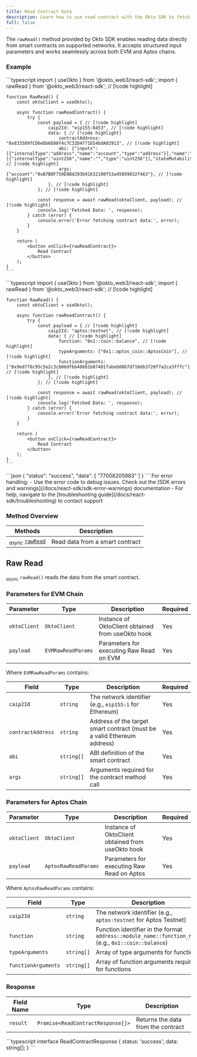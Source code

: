 ```yaml
---
title: Read Contract Data
description: Learn how to use read contract with the Okto SDK to fetch on-chain data from smart contracts on EVM and Aptos.
full: false
---
```



<AIMarkdownComponent isIndex={false} />

The `rawRead()` method provided by Okto SDK enables reading data directly from smart contracts on supported networks. It accepts structured input parameters and works seamlessly across both EVM and Aptos chains.

### Example

<Accordions defaultValue="Usage">
<Accordion title="Usage">
<Tabs items={['EVM Chain', 'Aptos Chain']}>
  <Tab value="EVM Chain">
    ```typescript
    import { useOkto } from '@okto_web3/react-sdk';
    import { rawRead } from '@okto_web3/react-sdk'; // [!code highlight]

    function RawRead() {
        const oktoClient = useOkto();

        async function rawReadContract() {
            try {
                const payload = { // [!code highlight]
                    caip2Id: "eip155:8453", // [!code highlight]
                    data: { // [!code highlight]
                        contractAddress: "0x833589fCD6eDb6E08f4c7C32D4f71b54bdA02913", // [!code highlight]
                        abi: {"inputs":[{"internalType":"address","name":"account","type":"address"}],"name":"balanceOf","outputs":[{"internalType":"uint256","name":"","type":"uint256"}],"stateMutability":"view","type":"function"}, // [!code highlight]
                        args: {"account":"0xB7B8F759E8Bd293b91632100f53a45859832f463"}, // [!code highlight]
                    }, // [!code highlight]
                }; // [!code highlight]

                const response = await rawRead(oktoClient, payload); // [!code highlight]
                console.log('Fetched Data: ', response);
            } catch (error) {
                console.error('Error fetching contract data:', error);
            }
        }

        return (
            <button onClick={rawReadContract}>
                Read Contract
            </button>
        );
    }
    ```
  </Tab>
  <Tab value="Aptos Chain">
    ```typescript
    import { useOkto } from '@okto_web3/react-sdk';
    import { rawRead } from '@okto_web3/react-sdk'; // [!code highlight]

    function RawRead() {
        const oktoClient = useOkto();

        async function rawReadContract() {
            try {
                const payload = { // [!code highlight]
                    caip2Id: "aptos:testnet", // [!code highlight]
                    data: { // [!code highlight]
                        function: "0x1::coin::balance", // [!code highlight]
                        typeArguments: ["0x1::aptos_coin::AptosCoin"], // [!code highlight]
                        functionArguments: ["0x9ed7f8c95c5e2c3cb06dfbb48681b87401fabeb88b7d710db3720f7a2ca3fffc"], // [!code highlight]
                    }, // [!code highlight]
                }; // [!code highlight]

                const response = await rawRead(oktoClient, payload); // [!code highlight]
                console.log('Fetched Data: ', response);
            } catch (error) {
                console.error('Error fetching contract data:', error);
            }
        }

        return (
            <button onClick={rawReadContract}>
                Read Contract
            </button>
        );
    }
    ```
  </Tab>
</Tabs>
</Accordion>

<Accordion title="Success Response">
```json
{
    "status": "success",
    "data": [
        "77008205983"
    ]
}
```
</Accordion>
</Accordions>

<Callout title="Note" type="info">
For error handling:
- Use the error code to debug issues. Check out the [SDK errors and warnings](/docs/react-sdk/sdk-error-warnings) documentation
- For help, navigate to the [troubleshooting guide](/docs/react-sdk/troubleshooting) to contact support
</Callout>

### Method Overview

| Methods                                              | Description                          |                 
|------------------------------------------------------|--------------------------------------|
| <sub><i>async</i></sub> [`rawRead`](#raw-read)    | Read data from a smart contract      |

<div className="method-box">

## Raw Read

<sub><i>async</i></sub> `rawRead()` reads the data from the smart contract. 

### Parameters for EVM Chain

| Parameter | Type | Description | Required |
|-----------|------|-------------|-----------|
| `oktoClient` | `OktoClient` | Instance of OktoClient obtained from useOkto hook | Yes |
| `payload` | `EVMRawReadParams` | Parameters for executing Raw Read on EVM | Yes |

Where `EVMRawReadParams` contains:

| Field | Type | Description | Required |
|-------|------|-------------|----------|
| `caip2Id` | `string` | The network identifier (e.g., `eip155:1` for Ethereum) | Yes |
| `contractAddress` | `string` | Address of the target smart contract (must be a valid Ethereum address) | Yes |
| `abi` | `string[]` | ABI definition of the smart contract | Yes |
| `args` | `string[]` | Arguments required for the contract method call | Yes |

### Parameters for Aptos Chain

| Parameter | Type | Description | Required |
|-----------|------|-------------|-----------|
| `oktoClient` | `OktoClient` | Instance of OktoClient obtained from useOkto hook | Yes |
| `payload` | `AptosRawReadParams` | Parameters for executing Raw Read on Aptos | Yes |

Where `AptosRawReadParams` contains:

| Field | Type | Description | Required |
|-------|------|-------------|----------|
| `caip2Id` | `string` | The network identifier (e.g., `aptos:testnet` for Aptos Testnet) | Yes |
| `function` | `string` | Function identifier in the format `address::module_name::function_name` (e.g., `0x1::coin::balance`) | Yes |
| `typeArguments` | `string[]` | Array of type arguments for functions | Yes |
| `functionArguments` | `string[]` | Array of function arguments required for functions | Yes |

### Response

<Callout title="Success Response">

| Field Name | Type                  | Description                                   | 
|------------|-----------------------|-----------------------------------------------|
| `result`   | `Promise<ReadContractResponse[]>` | Returns the data from the contract | 

<Accordions>
    <Accordion title="Response Type">
        ```typescript
        interface ReadContractResponse {
            status: 'success';
            data: string[];
        }
        ```
    </Accordion>
</Accordions>

</Callout>

</div>